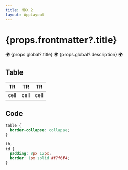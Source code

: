 ```yaml
---
title: MDX 2
layout: AppLayout
---
```


# {props.frontmatter?.title}

🌍 {props.global?.title} 🌍 {props.global?.description} 🌍

## Table

| TR   | TR   | TR   |
| ---- | ---- | ---- |
| cell | cell | cell |

## Code

```css
table {
  border-collapse: collapse;
}

th,
td {
  padding: 8px 12px;
  border: 1px solid #f7f6f4;
}
```
